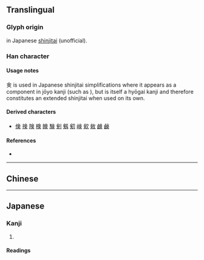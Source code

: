 {{character info}}
==Translingual==
{{Han simplified forms|僉|㑒|佥|ex=y}}

===Glyph origin===
{{Han simp|僉}} in Japanese [[shinjitai]] (unofficial).

===Han character===
{{Han char|rn=9|rad=人|as=06|sn=8|four=80806|canj=OMLO|ids=⿻合人}}

====Usage notes====
㑒 is used in Japanese shinjitai simplifications where it appears as a component in jōyo kanji (such as {{mention|ja|剣}}), but is itself a hyōgai kanji and therefore constitutes an extended shinjitai when used on its own.

====Derived characters====
* [[倹]] [[𢮦]] [[険]] [[検]] [[𥇥]] [[験]] [[剣]] [[剱]] [[𠝏]] [[𡸴]] [[㰸]] [[㪘]] [[𫠗]] [[鹸]]

====References====
* {{Han ref|kx=0102.291|dkj=|dj=|hdz=|ud=13394|uh=3452|bh=|bd=}}

----

==Chinese==
{{zh-see|僉|v}}

----

==Japanese==
{{ja-kanji forms|㑒|僉}}

===Kanji===
{{ja-kanji|grade=|rs=人11|kyu=僉}}

# {{rfdef|ja|sort=人11}}

====Readings====
{{ja-readings
|goon=せん
|kanon=せん
|kun=みな-, ことごとく, ともに
|nanori=みな
}}